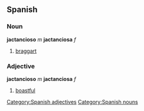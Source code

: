 == Spanish == 
=== Noun === 
'''jactancioso''' ''m'' '''jactanciosa''' ''f''
# [[braggart]] 

=== Adjective === 
'''jactancioso''' ''m'' '''jactanciosa''' ''f''
# [[boastful]]

 
[[Category:Spanish adjectives]]
[[Category:Spanish nouns]]